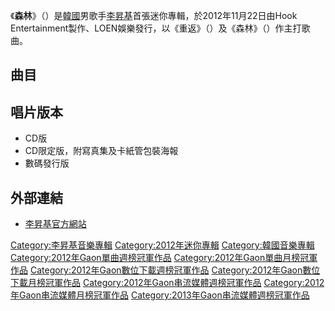 {{unreferenced|time=2016-11-18T11:28:49+00:00}}
{{Infobox Album
| Name        = 森林<br>（{{lang|ko|숲}}）
| Type        = EP
| Artist      = [[李昇基|李昇基]]
| Cover       = Lee Seung Gi Forest.jpg
| Genre       = [[韓國流行音樂|韓國流行音樂]]
|  Released   = {{KOR}} 2012年11月22日
|  Recorded    = 2012年
|  Label      = {{KOR}} [[Hook_Entertainment|Hook Entertainment]]製作<br>[[LOEN娛樂|LOEN娛樂]]發行
|  Producer   = [[崔珉赫|崔珉赫]]（{{lang|ko|최민혁}}）
|  Length     = 17:17
|  Reviews    = *Mnet – {{Rating|9.4|10}}9.4 [http://mnet.interest.me/album/273519 link]
|  Last album = [[Tonight_(李昇基專輯)|Tonight]]<br />（2011年）
|  This album = '''森林'''<br />（2012年）
|  Next album = [[And...|And...]]<br />（2015年）
}}

《'''森林'''》（{{lang|ko|《'''숲'''》}}）是[[韓國|韓國]]男歌手[[李昇基|李昇基]]首張迷你專輯，於2012年11月22日由Hook Entertainment製作、LOEN娛樂發行，以《重返》（{{lang-ko|《되돌리다》}}）及《森林》（{{lang-ko|《숲》}}）作主打歌曲。

==曲目==
{{Tracklist
| total_length = 17:17

| all_music = [[車世正|車世正]]（{{lang|ko|차세정}}）
| all_lyrics = 車世正
| all_arranger = 車世正
| all_producer = [[崔珉赫|崔珉赫]]（{{lang|ko|최민혁}}）

| title1 = Intro
| note1 = 
| longnote1 = 純音樂<br>編曲：[[MIHO|MIHO]]
| length1 = 0:55

| title2 = 重返 (mv女主角:金有真)
| note2 = {{lang|ko|되돌리다}}
| longnote2 = 第一主打
| length2 = 4:25

| title3 = 森林
| note3 = {{lang|ko|숲}}
| longnote3 = 第二主打
| length3 = 3:53
 
| title4 = 愛你 這句話
| note4 = {{lang|ko|사랑한다는 말}}）
| longnote4 = 曲詞：[[李昇基|李昇基]]
| length4 = 3:47

| title5 = 邀請我（招待我）
| note5 = {{lang|ko|나에게 초대}}）
| longnote5 = 
| length5 = 4:13
}}

==唱片版本==
*CD版
*CD限定版，附寫真集及卡紙管包裝海報
*數碼發行版

== 外部連結 ==
* [https://web.archive.org/web/20190916193656/http://leeseunggi.com/ 李昇基官方網站]

{{Gaon單曲週榜冠軍 (2012年)|2012年11月24日－12月8日，共3周}}
{{Gaon單曲月榜冠軍 (2010年代前期)|2012年12月}}

[[Category:李昇基音樂專輯|Category:李昇基音樂專輯]]
[[Category:2012年迷你專輯|Category:2012年迷你專輯]]
[[Category:韓國音樂專輯|Category:韓國音樂專輯]]
[[Category:2012年Gaon單曲週榜冠軍作品|Category:2012年Gaon單曲週榜冠軍作品]]
[[Category:2012年Gaon單曲月榜冠軍作品|Category:2012年Gaon單曲月榜冠軍作品]]
[[Category:2012年Gaon數位下載週榜冠軍作品|Category:2012年Gaon數位下載週榜冠軍作品]]
[[Category:2012年Gaon數位下載月榜冠軍作品|Category:2012年Gaon數位下載月榜冠軍作品]]
[[Category:2012年Gaon串流媒體週榜冠軍作品|Category:2012年Gaon串流媒體週榜冠軍作品]]
[[Category:2012年Gaon串流媒體月榜冠軍作品|Category:2012年Gaon串流媒體月榜冠軍作品]]
[[Category:2013年Gaon串流媒體週榜冠軍作品|Category:2013年Gaon串流媒體週榜冠軍作品]]
